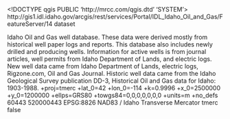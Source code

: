 <!DOCTYPE qgis PUBLIC 'http://mrcc.com/qgis.dtd' 'SYSTEM'>
<qgis version="3.32.0-Lima">
  <identifier>http://gis1.idl.idaho.gov/arcgis/rest/services/Portal/IDL_Idaho_Oil_and_Gas/FeatureServer/14</identifier>
  <parentidentifier></parentidentifier>
  <language></language>
  <type>dataset</type>
  <title>Inactive Oil and Gas Wells</title>
  <abstract>Idaho Oil and Gas well database. These data were derived mostly from historical well paper logs and reports. This database also includes newly drilled and producing wells. Information for active wells is from journal articles, well permits from Idaho Department of Lands, and electric logs.</abstract>
  <links>
    <link format="" name="Source" type="WWW:LINK" description="" mimeType="" url="http://gis1.idl.idaho.gov/arcgis/rest/services/Portal/IDL_Idaho_Oil_and_Gas/FeatureServer/14" size=""/>
  </links>
  <dates/>
  <fees></fees>
  <rights>New well data came from Idaho Department of Lands, electric logs, Rigzone.com, Oil and Gas Journal. Historic well data came from the Idaho Geological Survey publication DD-3, Historical Oil and Gas data for Idaho: 1903-1988.</rights>
  <encoding></encoding>
  <crs>
    <spatialrefsys nativeFormat="Wkt">
      <wkt></wkt>
      <proj4>+proj=tmerc +lat_0=42 +lon_0=-114 +k=0.9996 +x_0=2500000 +y_0=1200000 +ellps=GRS80 +towgs84=0,0,0,0,0,0,0 +units=m +no_defs</proj4>
      <srsid>60443</srsid>
      <srid>520000443</srid>
      <authid>EPSG:8826</authid>
      <description>NAD83 / Idaho Transverse Mercator</description>
      <projectionacronym>tmerc</projectionacronym>
      <ellipsoidacronym></ellipsoidacronym>
      <geographicflag>false</geographicflag>
    </spatialrefsys>
  </crs>
  <extent>
    <spatial miny="1201696.98366605979390442" minz="0" crs="EPSG:8826" maxz="0" minx="2224784.7616043034940958" maxy="1849881.70299763255752623" maxx="2742474.58974949084222317" dimensions="2"/>
  </extent>
</qgis>
